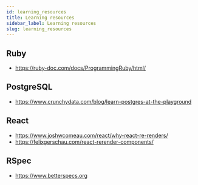 ```yaml
---
id: learning_resources
title: Learning resources
sidebar_label: Learning resources
slug: learning_resources
---
```


## Ruby
* https://ruby-doc.com/docs/ProgrammingRuby/html/


## PostgreSQL
* https://www.crunchydata.com/blog/learn-postgres-at-the-playground


## React
* https://www.joshwcomeau.com/react/why-react-re-renders/
* https://felixgerschau.com/react-rerender-components/


## RSpec
* https://www.betterspecs.org
